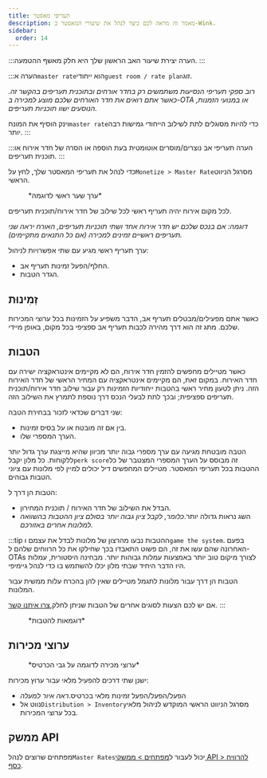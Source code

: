 ```yaml
---
title: תעריפי מאסטר
description: מאמר זה מראה לכם כיצד לנהל את שיעורי המאסטר ב-Wink.
sidebar:
  order: 14
---
```


:::הערה
יצירת שיעור האב הראשון שלך היא חלק מאשף ההטמעה.
:::

:::הערה
א`master rate`הוא ייחודי`guest room / rate plan`זוג.

*רוב ספקי תעריפי הנסיעות משתמשים רק בחדר אורחים ובתוכנית תעריפים בהקשר זה. כאשר אתם רואים את חדר האורחים שלכם מוצע למכירה ב-OTA או במנועי הזמנות, הנוסעים ישוו תוכניות תעריפים.*

וינק הוסיף את המונח`master rate`כדי להיות מסוגלים לתת לשילוב הייחודי גמישות רבה יותר.
:::

:::הערה
תעריפי אב נוצרים/מוסרים אוטומטית בעת הוספה או הסרה של חדר אירוח או תוכנית תעריפים.
:::

כדי לנהל את תעריפי המאסטר שלך, לחץ על`Monetize > Master Rate`מסרגל הניווט הראשי.

<figure>
  <CloudinaryImage width="350" height="484" resize="scale" quality="best" alt="שיעור מאסטר" src="academy/master-rate" errorImage="noimage_opaque_nyrtl0.png" />

  <figcaption>*ערך שער ראשי לדוגמה*</figcaption>
</figure>


לכל מקום אירוח יהיה תעריף ראשי לכל שילוב של חדר אירוח/תוכנית תעריפים.

*דוגמה: אם בנכס שלכם יש חדר אירוח אחד ושתי תוכניות תעריפים, האורח יראה שני תעריפים ראשיים זמינים למכירה (אם כל התנאים מתקיימים).*

ערך תעריף ראשי מגיע עם שתי אפשרויות לניהול:

* החלף/הפעל זמינות תעריף אב.
* הגדר הטבות.

## זְמִינוּת

כאשר אתם מפעילים/מבטלים תעריף אב, הדבר משפיע על הזמינות בכל ערוצי המכירות שלכם. מתג זה הוא דרך מהירה לכבות תעריף אב ספציפי בכל מקום, באופן מיידי.

## הטבות

כאשר מטיילים מחפשים להזמין חדר אירוח, הם לא מקיימים אינטראקציה ישירה עם חדר האירוח. במקום זאת, הם מקיימים אינטראקציה עם המחיר הראשי של חדר האירוח הזה.
ניתן לטעון מחיר ראשי בהטבות ייחודיות הזמינות רק עבור שילוב חדר אירוח/תוכנית תעריפים ספציפית; ובכך לתת לבעלי הנכס דרך נוספת לתמרץ את השילוב הזה.

שני דברים שכדאי לזכור בבחירת הטבה:

* בין אם זה מובטח או על בסיס זמינות.
* הערך המספרי שלו.

הטבה מובטחת מגיעה עם ערך מספרי גבוה יותר מכיוון שהיא מייצגת ערך גדול יותר ללקוחות.
כל מלון יקבל`perk score`זה מבוסס על הערך המספרי המצטבר של כל ההטבות בכל תעריפי המאסטר.
מטיילים המחפשים דיל יכולים למיין לפי מלונות עם ציוני הטבות גבוהים.

הטבות הן דרך ל:

* הבדל את השילוב של חדר האירוח / תוכנית המחירון.
* השג נראות גדולה יותר.*כלומר, לקבל ציון גבוה יותר בסולם ציון ההטבות בהשוואה למלונות אחרים באזורכם.*

:::tip
ההטבות נבעו מהרצון של מלונות לבדל את עצמם ו`game the system`. בפעם האחרונה שהם עשו את זה, הם פשוט התאבדו בכך שחילקו את כל הרווחים שלהם ל-OTAs לצורך מיקום טוב יותר באמצעות עמלות גבוהות יותר. מבחינה היסטורית, עמלות היו הדבר היחיד שבתי מלון יכלו להשתמש בו כדי לנהל גיימיפי.

הטבות הן דרך עבור מלונות לתגמל מטיילים שאין להן בהכרח עלות ממשית עבור המלונות.

אם יש לכם הצעות לסוגים אחרים של הטבות שניתן לחלק,[צרו איתנו קשר](mailto:hi@wink.travel).&#x20;
:::

<figure>
  <CloudinaryImage width="700" height="263" resize="scale" quality="best" alt="הטבות" src="academy/perks" errorImage="noimage_opaque_nyrtl0.png" />

  <figcaption>*דוגמאות להטבות*</figcaption>
</figure>


## ערוצי מכירות

<figure>
  <CloudinaryImage width="350" height="368" resize="scale" quality="best" alt="ערוצי מכירות" src="academy/sales-channels-card" errorImage="noimage_opaque_nyrtl0.png" />

  <figcaption>*ערוצי מכירה לדוגמה על גבי הכרטיס*</figcaption>
</figure>


ישנן שתי דרכים להפעיל מלאי עבור ערוץ מכירות:

* הפעל/הפעל/הפעל זמינות מלאי בכרטיס.*ראה איור למעלה*
* נווט אל`Distribution > Inventory`מסרגל הניווט הראשי המוקדש לניהול מלאי בכל ערוצי המכירות.

## ממשק API

מפתחים שרוצים לנהל`Master Rates`יכול לעבור ל[מפתחים > ממשקי API > להרוויח כסף](/developers/apis/#monetize-api).

